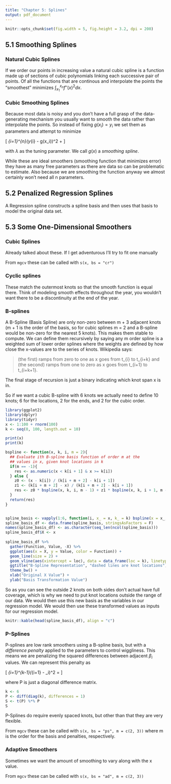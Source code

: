 ```yaml
---
title: "Chapter 5: Splines"
output: pdf_document
---
```


```r
knitr::opts_chunk$set(fig.width = 5, fig.height = 3.2, dpi = 200)
```

## 5.1 Smoothing Splines

### Natural Cubic Splines

If we order our points in increasing value a natural cubic spline is a function 
made up of sections of cubic polynomials linking each successive pair of points.
Of all the functions that are continous and interpolate the points the
"smoothest" minimizes $\int_{x_{1}}^{x_{n}}f''(x)^{2}dx$.

### Cubic Smoothing Splines

Because most data is noisy and you don't have a full grasp of the
data-generating mechanism you usually want to smooth the data rather than
interpolate the points. So instead of fixing $g(x_i) = y_i$ we set them as
parameters and attempt to minimize 

\[
\sum_{i=1}^{n}(y_{i} - g(x_i))^2 + \lambda\int{g''(x)dx}
\]

with $\lambda$ as the tuning parameter. We call $g(x)$ a *smoothing spline*. 

While these are ideal smoothers (smoothing function that minimizes error) they have
as many free parameters as there are data so can be problematic to estimate.
Also because we are smoothing the function anyway we almost certainly won't need
all n parameters.

## 5.2 Penalized Regression Splines

A Regression spline constructs a spline basis and then uses that basis to 
model the original data set. 

## 5.3 Some One-Dimensional Smoothers

### Cubic Splines

Already talked about these. If I get adventurous I'll try to fit one manually

From `mgcv` these can be called with `s(x, bs = "cr")`

### Cyclic splines

These match the outermost knots so that the smooth function is equal there. 
Think of modeling smooth effects throughout the year, you wouldn't want there to
be a discontinuity at the end of the year.

### B-splines

A B-Spline (Basis Spline) are only non-zero between m + 3 adjacent knots (m + 1
is the order of the basis, so for cubic splines m = 2 and a B-spline would be
non-zero for the nearest 5 knots). This makes them stable to compute. We can
define them recursively by saying any m order spline is a weighted sum of lower
order splines where the weights are defined by how close the x-values are to
the series of knots. Wikipedia says:

> (the first) ramps from zero to one as x goes from t_{i} to t_{i+k} and (the second)
ramps from one to zero as x goes from t_{i+1} to t_{i+k+1}.

The final stage of recursion is just a binary indicating
which knot span x is in. 

So if we want a cubic B-spline with 6 knots we actually need to define 10 knots; 6
for the locations, 2 for the ends, and 2 for the cubic order. 

```r
library(ggplot2)
library(dplyr)
library(tidyr)
x <- 1:100 + rnorm(100)
k <- seq(0, 100, length.out = 10)

print(x)
print(k)

bspline <- function(x, k, i, m = 2){
  ## Evaluate ith B-spline basis function of order m at the
  ## values in x, given knot locations in k
  if(m == -1){
    res <- as.numeric(x < k[i + 1] & x >= k[i])
  } else {
    z0 <- (x - k[i]) / (k[i + m + 2] - k[i + 1])
    z1 <- (k[i + m + 2] - x) / (k[i + m + 2] - k[i + 1])
    res <- z0 * bspline(x, k, i, m - 1) + z1 * bspline(x, k, i + 1, m - 1)
  }
  return(res)
}


spline_basis <- vapply(1:6, function(i, x_ = x, k_ = k) bspline(x = x_, k = k_, i = i), numeric(100))
spline_basis_df <- data.frame(spline_basis, stringsAsFactors = F)
names(spline_basis_df) <- as.character(seq_len(ncol(spline_basis)))
spline_basis_df$X <- x
  
spline_basis_df %>%
  gather(Function, Value, -X) %>%
  ggplot(aes(x = X, y = Value, color = Function)) + 
  geom_line(size = 2) +
  geom_vline(aes(xintercept = loc), data = data_frame(loc = k), linetype = "dashed") +
  ggtitle("B-Spline Representation", "dashed lines are knot locations") +
  theme_bw() +
  xlab("Original X Value") +
  ylab("Basis Transformation Value")
```

So as you can see the outside 2 knots on both sides don't actual have full
coverage, which is why we need to put knot locations outside the range of our
data. We would then use this new basis as the variables in our regression model. We
would then use these transformed values as inputs for our regression model. 

```r
knitr::kable(head(spline_basis_df), align = "c")
```

### P-Splines

P-splines are low rank smoothers using a B-spline basis, but with a *difference
penalty* applied to the parameters to control wiggliness. This means we are 
penalizing the squared differences between adjacent $\beta_i$ values. We can 
represent this penalty as 

\[
\sum_{i=1}^{k-1}(\beta_{i+1} - \beta_i)^2 = \mathbf{\beta^TP^TP\beta}
\]

where P is just a diagonal difference matrix. 

```r
k <- 6
P <- diff(diag(k), differences = 1)
S <- t(P) %*% P
S
```

P-Splines do require evenly spaced knots, but other than that they are very
flexible.

From `mgcv` these can be called with `s(x, bs = "ps", m = c(2, 3))` where m
is the order for the basis and penalties, respectively. 

### Adaptive Smoothers

Sometimes we want the amount of smoothing to vary along with the x value. 

From `mgcv` these can be called with `s(x, bs = "ad", m = c(2, 3))`



